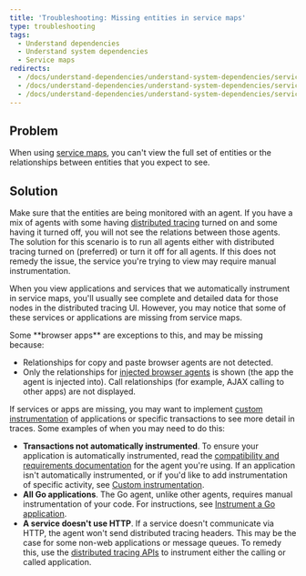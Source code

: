 ```yaml
---
title: 'Troubleshooting: Missing entities in service maps'
type: troubleshooting
tags:
  - Understand dependencies
  - Understand system dependencies
  - Service maps
redirects:
  - /docs/understand-dependencies/understand-system-dependencies/service-maps/troubleshooting-missing-entities-min-new-relic-one-service-maps
  - /docs/understand-dependencies/understand-system-dependencies/service-maps/troubleshooting-missing-entities-new-relic-one-service-maps
  - /docs/understand-dependencies/understand-system-dependencies/service-maps/troubleshooting-missing-entities-service-maps
---
```


## Problem

When using [service maps](/docs/understand-dependencies/understand-system-dependencies/service-maps/service-maps-new-relic-one), you can't view the full set of entities or the relationships between entities that you expect to see.

## Solution

Make sure that the entities are being monitored with an agent. If you have a mix of agents with some having [distributed tracing](/docs/apm/distributed-tracing/getting-started/introduction-distributed-tracing) turned on and some having it turned off, you will not see the relations between those agents. The solution for this scenario is to run all agents either with distributed tracing turned on (preferred) or turn it off for all agents. If this does not remedy the issue, the service you're trying to view may require manual instrumentation.

When you view applications and services that we automatically instrument in service maps, you'll usually see complete and detailed data for those nodes in the distributed tracing UI. However, you may notice that some of these services or applications are missing from service maps.

<Callout variant="tip">
  Some **browser apps** are exceptions to this, and may be missing because:

  * Relationships for copy and paste browser agents are not detected.
  * Only the relationships for [injected browser agents](https://docs.newrelic.com/docs/browser/new-relic-browser/installation/install-new-relic-browser-agent#options) is shown (the app the agent is injected into). Call relationships (for example, AJAX calling to other apps) are not displayed.
</Callout>

If services or apps are missing, you may want to implement [custom instrumentation](https://docs.newrelic.com/docs/apm/distributed-tracing/enable-configure/enable-distributed-tracing#agent-apis) of applications or specific transactions to see more detail in traces. Some examples of when you may need to do this:

* **Transactions not automatically instrumented**. To ensure your application is automatically instrumented, read the [compatibility and requirements documentation](https://docs.newrelic.com/docs/agents) for the agent you're using. If an application isn't automatically instrumented, or if you'd like to add instrumentation of specific activity, see [Custom instrumentation](https://docs.newrelic.com/docs/agents/manage-apm-agents/agent-data/custom-instrumentation#implementing).
* **All Go applications**. The Go agent, unlike other agents, requires manual instrumentation of your code. For instructions, see [Instrument a Go application](https://docs.newrelic.com/docs/agents/go-agent/instrumentation/instrument-go-transactions).
* **A service doesn't use HTTP**. If a service doesn't communicate via HTTP, the agent won't send distributed tracing headers. This may be the case for some non-web applications or message queues. To remedy this, use the [distributed tracing APIs](https://docs.newrelic.com/docs/apm/distributed-tracing/enable-configure/enable-distributed-tracing#agent-apis) to instrument either the calling or called application.
